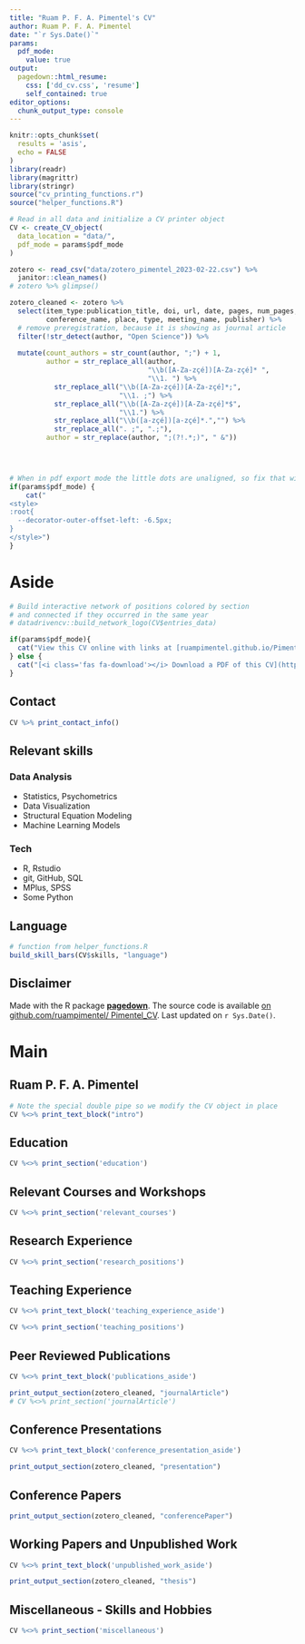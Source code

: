 ```yaml
---
title: "Ruam P. F. A. Pimentel's CV"
author: Ruam P. F. A. Pimentel
date: "`r Sys.Date()`"
params:
  pdf_mode:
    value: true
output:
  pagedown::html_resume:
    css: ['dd_cv.css', 'resume']
    self_contained: true
editor_options: 
  chunk_output_type: console
---
```


```r
knitr::opts_chunk$set(
  results = 'asis', 
  echo = FALSE
)
library(readr)
library(magrittr)
library(stringr)
source("cv_printing_functions.r")
source("helper_functions.R")

# Read in all data and initialize a CV printer object
CV <- create_CV_object(
  data_location = "data/",  
  pdf_mode = params$pdf_mode
)

zotero <- read_csv("data/zotero_pimentel_2023-02-22.csv") %>% 
  janitor::clean_names()
# zotero %>% glimpse()

zotero_cleaned <- zotero %>%
  select(item_type:publication_title, doi, url, date, pages, num_pages, issue, volume,
         conference_name, place, type, meeting_name, publisher) %>% 
  # remove preregistration, because it is showing as journal article
  filter(!str_detect(author, "Open Science")) %>% 
  
  mutate(count_authors = str_count(author, ";") + 1,
         author = str_replace_all(author,
                                  "\\b([A-Za-zçé])[A-Za-zçé]* ",
                                  "\\1. ") %>% 
           str_replace_all("\\b([A-Za-zçé])[A-Za-zçé]*;",
                           "\\1. ;") %>% 
           str_replace_all("\\b([A-Za-zçé])[A-Za-zçé]*$",
                           "\\1.") %>% 
           str_replace_all("\\b([a-zçé])[a-zçé]*.","") %>% 
           str_replace_all(". ;", ".;"),
         author = str_replace(author, ";(?!.*;)", " &"))


  
```

```r
# When in pdf export mode the little dots are unaligned, so fix that with some conditional CSS.
if(params$pdf_mode) {
    cat("
<style>
:root{
  --decorator-outer-offset-left: -6.5px;
}
</style>")
}
```

# Aside

<!-- Swap image with your preferred logo -->

<!--![logo](https://cran.r-project.org/Rlogo.svg){width=100%} -->

```r
# Build interactive network of positions colored by section
# and connected if they occurred in the same year
# datadrivencv::build_network_logo(CV$entries_data)
```

```r
if(params$pdf_mode){
  cat("View this CV online with links at [ruampimentel.github.io/Pimentel_CV/cv.html](https://ruampimentel.github.io/Pimentel_CV/cv.html)")
} else {
  cat("[<i class='fas fa-download'></i> Download a PDF of this CV](https://github.com/ruampimentel/Pimentel_CV/blob/main/cv.pdf)")
}
```

## Contact {#contact}

```r
CV %>% print_contact_info()
```

## Relevant skills {#skills}
### Data Analysis
- Statistics, Psychometrics
- Data Visualization
- Structural Equation Modeling
- Machine Learning Models

### Tech
- R, Rstudio
- git, GitHub, SQL
- MPlus, SPSS
- Some Python

## Language {#language}

```r

# function from helper_functions.R
build_skill_bars(CV$skills, "language")

```

## Disclaimer {#disclaimer}

Made with the R package [**pagedown**](https://github.com/rstudio/pagedown).
The source code is available [on github.com/ruampimentel/ Pimentel_CV](https://github.com/ruampimentel/Pimentel_CV).
Last updated on `r Sys.Date()`.



# Main

## Ruam P. F. A. Pimentel {#title}

```r
# Note the special double pipe so we modify the CV object in place
CV %<>% print_text_block("intro") 
```

## Education {data-icon="graduation-cap" data-concise="true"}

```r
CV %<>% print_section('education')
```

\newpage 

## Relevant Courses and Workshops {data-icon="laptop"}

```r

CV %<>% print_section('relevant_courses')
```

\newpage 


## Research Experience {data-icon="laptop"}

```r
CV %<>% print_section('research_positions')
```



## Teaching Experience {data-icon="chalkboard-teacher"}

::: aside
```r
CV %<>% print_text_block('teaching_experience_aside')
```
:::

```r
CV %<>% print_section('teaching_positions')
```


## Peer Reviewed Publications {data-icon="book"}
::: aside
```r
CV %<>% print_text_block('publications_aside')
```
:::

```r
print_output_section(zotero_cleaned, "journalArticle")
# CV %<>% print_section('journalArticle')
```


## Conference Presentations {data-icon="comments"}


::: aside
```r
CV %<>% print_text_block('conference_presentation_aside')
```
:::

```r
print_output_section(zotero_cleaned, "presentation")
```

## Conference Papers {data-icon="newspaper-o"}


```r
print_output_section(zotero_cleaned, "conferencePaper")
```

\newpage

## Working Papers and Unpublished Work {data-icon="pencil"}

::: aside
```r
CV %<>% print_text_block('unpublished_work_aside')
```
:::

```r
print_output_section(zotero_cleaned, "thesis")
```



## Miscellaneous - Skills and Hobbies

```r
CV %<>% print_section('miscellaneous')
```

